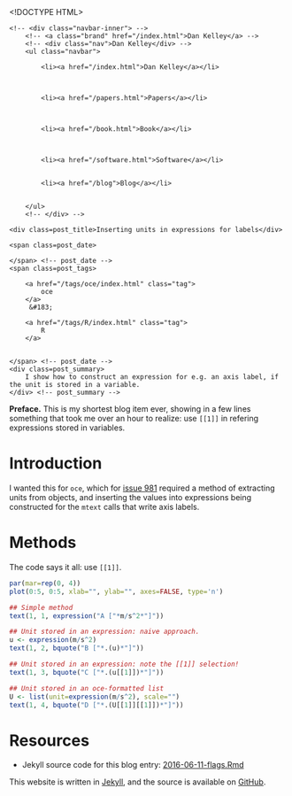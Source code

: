<!DOCTYPE HTML>
<html>
<head>
<link rel='stylesheet' type='text/css' href='https://dankelley.github.io/css/syntax.css' />
<link rel='stylesheet' type='text/css' href='https://dankelley.github.io/css/style.css' />
<meta charset="UTF-8">
<title>Inserting units in expressions for labels</title>
</head>

<body>
<div class="navbar">
    <!-- <div class="navbar-inner"> -->
        <!-- <a class="brand" href="/index.html">Dan Kelley</a> -->
        <!-- <div class="nav">Dan Kelley</div> -->
        <ul class="navbar">
            
            <li><a href="/index.html">Dan Kelley</a></li>
            

            
            <li><a href="/papers.html">Papers</a></li>
            

            
            <li><a href="/book.html">Book</a></li>
            

            
            <li><a href="/software.html">Software</a></li>
            
            
            <li><a href="/blog">Blog</a></li>
            

        </ul>
        <!-- </div> -->
</div>

<div id="content">
    




<!-- <div class="span8"> -->

<div class=topnav>

<!-- | <a href='/blog'>Home</a> | -->

</div> <!-- topnav -->


<div class="page-header">

    <div class=post_title>Inserting units in expressions for labels</div>
<!-- </div> --> <!-- span8 -->

<!-- <div class="span4"> -->

<div class=slug>
    <span class=post_date>
        
    </span> <!-- post_date -->
    <span class=post_tags>
        
        <a href="/tags/oce/index.html" class="tag">
            oce
        </a>
         &#183; 
        
        <a href="/tags/R/index.html" class="tag">
            R
        </a>
        
        
    </span> <!-- post_date -->
    <div class=post_summary>
        I show how to construct an expression for e.g. an axis label, if the unit is stored in a variable.
    </div> <!-- post_summary -->
</div> <!-- slug -->

<!-- </div> -->
<!-- span4 -->
</div> <!-- page-header -->



**Preface.** This is my shortest blog item ever, showing in a few lines something that took me over an hour to realize: use `[[1]]` in refering expressions stored in variables.


# Introduction

I wanted this for `oce`, which for [issue 981](https://github.com/dankelley/oce/issues/981) required a method of extracting units from objects, and inserting the values into expressions being constructed for the `mtext` calls that write axis labels.

# Methods

The code says it all: use `[[1]]`.

```r
par(mar=rep(0, 4))
plot(0:5, 0:5, xlab="", ylab="", axes=FALSE, type='n')

## Simple method
text(1, 1, expression("A ["*m/s^2*"]"))

## Unit stored in an expression: naive approach.
u <- expression(m/s^2)
text(1, 2, bquote("B ["*.(u)*"]"))

## Unit stored in an expression: note the [[1]] selection!
text(1, 3, bquote("C ["*.(u[[1]])*"]"))

## Unit stored in an oce-formatted list
U <- list(unit=expression(m/s^2), scale="")
text(1, 4, bquote("D ["*.(U[[1]][[1]])*"]"))
```


# Resources

* Jekyll source code for this blog entry: [2016-06-11-flags.Rmd](https://raw.github.com/dankelley/dankelley.github.io/master/assets/2016-06-11-flags.Rmd)






</div>

<p class="footnote">This website is written in <a
href="http://jekyllrb.com">Jekyll</a>, and the source is available on <a
href="https://github.com/dankelley/dankelley.github.io">GitHub</a>.</p>

</body>
</html>

